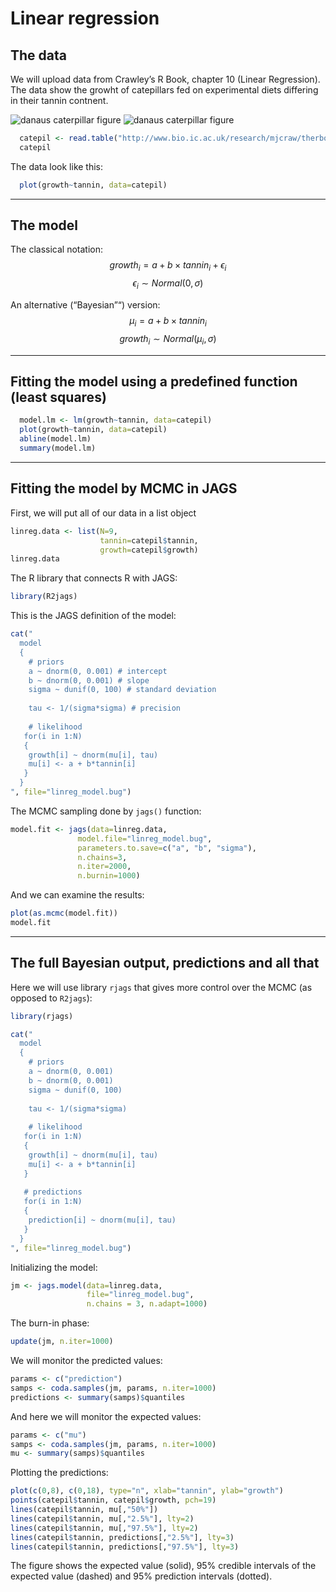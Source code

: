 Linear regression
========================================================

The data
--------
We will upload data from Crawley's R Book, chapter 10 (Linear Regression). The data show the growht of catepillars fed on experimental diets differing in their tannin contnent.

![danaus caterpillar figure](figure/danaus.png)
![danaus caterpillar figure](figure/Tannic_acid.png)

```r
  catepil <- read.table("http://www.bio.ic.ac.uk/research/mjcraw/therbook/data/regression.txt", sep="\t", header=TRUE)
  catepil
```

The data look like this:
```r
  plot(growth~tannin, data=catepil)
```
************************************************

The model
---------
The classical notation:
$$ growth_i = a + b \times tannin_i + \epsilon_i  $$
$$ \epsilon_i \sim Normal(0, \sigma)$$


An alternative ("Bayesian"") version:
$$ \mu_i = a + b \times tannin_i $$
$$ growth_i \sim Normal(\mu_i, \sigma) $$

************************************************

Fitting the model using a predefined function (least squares)
-------------------------------------------------------------
```r
  model.lm <- lm(growth~tannin, data=catepil)
  plot(growth~tannin, data=catepil)
  abline(model.lm)
  summary(model.lm)
```

************************************************

Fitting the model by MCMC in JAGS
---------------------------------

First, we will put all of our data in a list object
```r
linreg.data <- list(N=9,
                    tannin=catepil$tannin,
                    growth=catepil$growth)
linreg.data

```

The R library that connects R with JAGS:
```r
library(R2jags)
```

This is the JAGS definition of the model:
```r
cat("
  model
  {
    # priors
    a ~ dnorm(0, 0.001) # intercept
    b ~ dnorm(0, 0.001) # slope
    sigma ~ dunif(0, 100) # standard deviation
  
    tau <- 1/(sigma*sigma) # precision
    
    # likelihood
   for(i in 1:N)
   {
    growth[i] ~ dnorm(mu[i], tau)
    mu[i] <- a + b*tannin[i]
   }
  }
", file="linreg_model.bug")
```

The MCMC sampling done by ```jags()``` function:
```r
model.fit <- jags(data=linreg.data, 
               model.file="linreg_model.bug",
               parameters.to.save=c("a", "b", "sigma"),
               n.chains=3,
               n.iter=2000,
               n.burnin=1000)
```

And we can examine the results:
```r
plot(as.mcmc(model.fit))
model.fit
```


********************************************************************************

The full Bayesian output, predictions and all that
--------------------------------------------------

Here we will use library ```rjags``` that gives more control over the MCMC (as opposed to ```R2jags```):
```r
library(rjags)

cat("
  model
  {
    # priors
    a ~ dnorm(0, 0.001)
    b ~ dnorm(0, 0.001)
    sigma ~ dunif(0, 100)
  
    tau <- 1/(sigma*sigma)
    
    # likelihood
   for(i in 1:N)
   {
    growth[i] ~ dnorm(mu[i], tau)
    mu[i] <- a + b*tannin[i]
   }
  
   # predictions
   for(i in 1:N)
   {
    prediction[i] ~ dnorm(mu[i], tau) 
   }
  }
", file="linreg_model.bug")
```
Initializing the model:
```r
jm <- jags.model(data=linreg.data, 
                 file="linreg_model.bug",
                 n.chains = 3, n.adapt=1000)
```
The burn-in phase:
```r
update(jm, n.iter=1000)
```

We will monitor the predicted values:
```r
params <- c("prediction")
samps <- coda.samples(jm, params, n.iter=1000)     
predictions <- summary(samps)$quantiles
```

And here we will monitor the expected values:
```r
params <- c("mu")
samps <- coda.samples(jm, params, n.iter=1000)     
mu <- summary(samps)$quantiles
```

Plotting the predictions:
```r
plot(c(0,8), c(0,18), type="n", xlab="tannin", ylab="growth")
points(catepil$tannin, catepil$growth, pch=19)
lines(catepil$tannin, mu[,"50%"])
lines(catepil$tannin, mu[,"2.5%"], lty=2)
lines(catepil$tannin, mu[,"97.5%"], lty=2)
lines(catepil$tannin, predictions[,"2.5%"], lty=3)
lines(catepil$tannin, predictions[,"97.5%"], lty=3)
```
The figure shows the expected value (solid), 95% credible intervals of the expected value (dashed) and 95% prediction intervals (dotted). 

